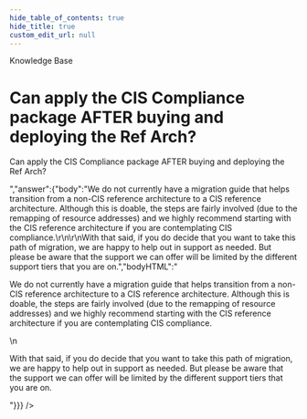```yaml
---
hide_table_of_contents: true
hide_title: true
custom_edit_url: null
---
```



<CenterLayout>
<span class="title">Knowledge Base</span>
<h1>Can apply the CIS Compliance package AFTER buying and deploying the Ref Arch?</h1>
<GitHub json={{"id":"D_kwDOF8slf84APGc-","number":316,"author":{"login":"marijakstrazdas"},"title":"Can apply the CIS Compliance package AFTER buying and deploying the Ref Arch?","body":"Can apply the CIS Compliance package AFTER buying and deploying the Ref Arch?","bodyHTML":"<p dir=\"auto\">Can apply the CIS Compliance package AFTER buying and deploying the Ref Arch?</p>","answer":{"body":"We do not currently have a migration guide that helps transition from a non-CIS reference architecture to a CIS reference architecture. Although this is doable, the steps are fairly involved (due to the remapping of resource addresses) and we highly recommend starting with the CIS reference architecture if you are contemplating CIS compliance.\r\n\r\nWith that said, if you do decide that you want to take this path of migration, we are happy to help out in support as needed. But please be aware that the support we can offer will be limited by the different support tiers that you are on.","bodyHTML":"<p dir=\"auto\">We do not currently have a migration guide that helps transition from a non-CIS reference architecture to a CIS reference architecture. Although this is doable, the steps are fairly involved (due to the remapping of resource addresses) and we highly recommend starting with the CIS reference architecture if you are contemplating CIS compliance.</p>\n<p dir=\"auto\">With that said, if you do decide that you want to take this path of migration, we are happy to help out in support as needed. But please be aware that the support we can offer will be limited by the different support tiers that you are on.</p>"}}} />

</CenterLayout>
  

<!-- ##DOCS-SOURCER-START
{
  "sourcePlugin": "github-discussions",
  "hash": "ff4ee12decddf38b1c45594160e72dfc"
}
##DOCS-SOURCER-END -->
